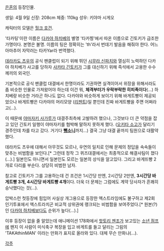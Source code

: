 [[은혼]]의 등장인물.

생일: 4월 9일
신장: 208cm
체중: 110kg
성우: 키야마 시게오

캐릭터의 모델은 [[헐크 호건]].

'타카팅'이란 이름은 [[다카야 하치베]]의 별명 '타카찡'에서 따온 이름으로 긴토키가 급조한 가명이다. 본명은 불명. 이름의 팅은 정확히는 'th'라서 번데기 발음을 해줘야 한다. 어느 아마추어 자막러는 타카Yar라 번역했다.

[[데라카도 츠우]]의 공식 팬클럽이 되기 위해 뛰던 [[시무라 신파치]]와 열심히 노력하던 다카야 하치베가 사고를 당하자 [[사카타 긴토키]]가 그를 대신하기 위해 즉석에서 고용한 수수께끼의 외국인.

기본적으로 공식 팬클럽 대결에서 한명이라도 기권하면 실격이어서 위장을 위해서라도 좀 비슷한 인물로 가져왔어야 하는데 이건 뭐, '''체격부터가 우락부락한 히피족이다'''(...) 하치베랑 비슷한 거라곤 하나도 없다. 다카야와 비슷하게 보이기 위해 바게트빵이 제공되었으나 바게트빵은 다카야의 머리모양 ([[리젠트]])일 뿐인데 진짜 바게트빵을 주면 어쩌라고(...).

이 때문에 [[야마자키 사가루]]가 대결주최측에 고발하려 했으나, 그것보다 더 큰 약점을 잡고 있던 긴토키 일행이 야마자키를 협박해 말하지 못하게 했다. ([[오키타 소고]]가 달리기 경주인데 차를 타고 갔다. 거기다 '''[[뺑소니]]'''까지...) 결국 그냥 대결 끝까지 팀원으로 대활약했다.

데라카도 츠우에 대해서 아무것도 모르나, 우연의 일치로 인해 문제의 정답을 속속들이 맞추는 비범함을 보인다.[* 그런데 정작 그 퀴즈대결에서는 최종적으로 해결사팀이 졌다(...).] 일본인도 아니면서 일본인도 모르는 일본의 상식을 알고있다. 그리고 바게뜨빵 2개로 다리를 부순다. 상당히 비범한 남자.

참고로 긴토키가 그를 고용하는데 건 조건은 1시간당 만엔, 2시간당 2만엔, '''3시간당 바게트빵 3개, 4시간당 바게트빵 4개'''이다. 더욱 더 문제는 그럼에도 계약 당사자가 흔쾌히 승낙했다는 것(...).

압박스런 첫등장에 힘입어 사실상 개그용으로 등장한 엑스트라임에도 불구하고 제2회 인기투표에서 엑스트라치곤 비교적 상위권에 랭크되는 비범함을 보여주었다.[* 원본(?)인 [[다카야 하치베]]보다도 순위가 높다(...).]

이후 등장이 없을 줄 알았는데 애니메이션 178화에서 [[핫토리 젠조]]가 보고있는 [[소년 점프]]에 왠지 이 사람이 미식축구 복장을 입고 바게트를 들고 달리는 그림의 'TAKAthinMAN' 이라는 만화가 표지로 올라와 있다. 대체 무슨 만화냐(...).

[[각주]]

